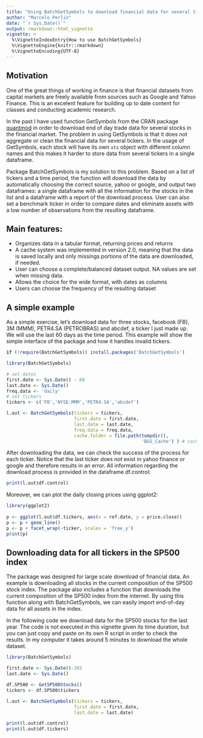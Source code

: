 ```yaml
---
title: "Using BatchGetSymbols to download financial data for several tickers"
author: "Marcelo Perlin"
date: "`r Sys.Date()`"
output: rmarkdown::html_vignette
vignette: >
  %\VignetteIndexEntry{How to use BatchGetSymbols}
  %\VignetteEngine{knitr::rmarkdown}
  %\VignetteEncoding{UTF-8}
---
```


## Motivation

One of the great things of working in finance is that financial datasets from capital markets are freely available from sources such as Google and Yahoo Finance. This is an excelent feature for building up to date content for classes and conducting academic research. 

In the past I have used function GetSymbols from the CRAN package [quantmod](https://cran.r-project.org/package=quantmod) in order to download end of day trade data for several stocks in the financial market. The problem in using GetSymbols is that it does not aggregate or clean the financial data for several tickers. In the usage of GetSymbols, each stock will have its own `xts` object with different column names and this makes it harder to store data from several tickers in a single dataframe. 

Package BatchGetSymbols is my solution to this problem. Based on a list of tickers and a time period, the function will download the data by automatically choosing the correct source, yahoo or google, and output two dataframes: a single dataframe with all the information for the stocks in the list and a dataframe with a report of the download process. User can also set a benchmark ticker in order to compare dates and eliminate assets with a low number of observations from the resulting dataframe.

## Main features:

- Organizes data in a tabular format, returning prices and returns
- A cache system was implemented in version 2.0, meaning that the data is saved locally and only missings portions of the data are downloaded, if needed. 
- User can choose a complete/balanced dataset output. NA values are set when missing data.
- Allows the choice for the wide format, with dates as columns
- Users can choose the frequency of the resulting dataset


## A simple example

As a simple exercise, let's download data for three stocks, facebook (FB), 3M (MMM), PETR4.SA (PETROBRAS) and abcdef, a ticker I just made up. We will use the last 60 days as the time period. This example will show the simple interface of the package and how it handles invalid tickers.

```r
if (!require(BatchGetSymbols)) install.packages('BatchGetSymbols')

library(BatchGetSymbols)

# set dates
first.date <- Sys.Date() - 60
last.date <- Sys.Date()
freq.data <- 'daily'
# set tickers
tickers <- c('FB','NYSE:MMM','PETR4.SA','abcdef')

l.out <- BatchGetSymbols(tickers = tickers, 
                         first.date = first.date,
                         last.date = last.date, 
                         freq.data = freq.data,
                         cache.folder = file.path(tempdir(), 
                                                  'BGS_Cache') ) # cache in tempdir()

```


After downloading the data, we can check the success of the process for each ticker. Notice that the last ticker does not exist in yahoo finance or google and therefore results in an error. All information regarding the download process is provided in the dataframe df.control:

```r
print(l.out$df.control)

```

Moreover, we can plot the daily closing prices using ggplot2:


```r
library(ggplot2)
 
p <- ggplot(l.out$df.tickers, aes(x = ref.date, y = price.close))
p <- p + geom_line()
p <- p + facet_wrap(~ticker, scales = 'free_y') 
print(p)
```



## Downloading data for all tickers in the SP500 index

The package was designed for large scale download of financial data. An example is downloading all stocks in the current composition of the SP500 stock index. The package also includes a function that downloads the current composition of the SP500 index from the internet. By using this function along with BatchGetSymbols, we can easily import end-of-day data for all assets in the index. 

In the following code we download data for the SP500 stocks for the last year. The code is not executed in this vignette given its time duration, but you can just copy and paste on its own R script in order to check the results. In my computer it takes around 5 minutes to download the whole dataset.

```r
library(BatchGetSymbols)

first.date <- Sys.Date()-365
last.date <- Sys.Date()

df.SP500 <- GetSP500Stocks()
tickers <- df.SP500$tickers

l.out <- BatchGetSymbols(tickers = tickers,
                         first.date = first.date,
                         last.date = last.date)

print(l.out$df.control)
print(l.out$df.tickers)

```
